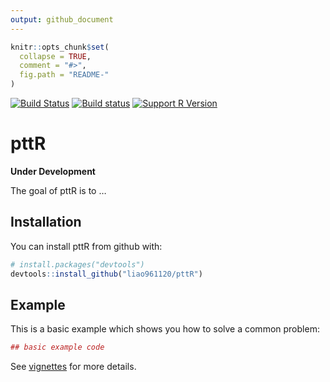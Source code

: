 ```yaml
---
output: github_document
---
```


<!-- README.md is generated from README.Rmd. Please edit that file -->

```r
knitr::opts_chunk$set(
  collapse = TRUE,
  comment = "#>",
  fig.path = "README-"
)
```

[![Build Status](https://travis-ci.org/liao961120/pttR.svg?branch=master)](https://travis-ci.org/liao961120/pttR)
[![Build status](https://ci.appveyor.com/api/projects/status/2254fc0lc46ufv86/branch/master?svg=true)](https://ci.appveyor.com/project/liao961120/pttr/branch/master)
[![Support R Version](https://img.shields.io/badge/R-3.4-blue.svg)](https://cran.r-project.org/) 

# pttR

**Under Development**

The goal of pttR is to ...


## Installation

You can install pttR from github with:

```r
# install.packages("devtools")
devtools::install_github("liao961120/pttR")
```

## Example

This is a basic example which shows you how to solve a common problem:

```r
## basic example code
```

See [vignettes](https://liao961120.github.io/pttR/reference/index.html) for more details.

